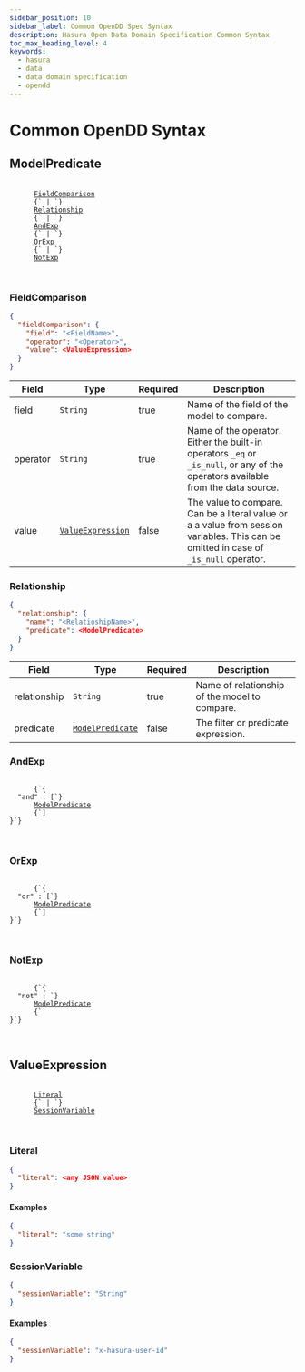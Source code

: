 ```yaml
---
sidebar_position: 10
sidebar_label: Common OpenDD Spec Syntax
description: Hasura Open Data Domain Specification Common Syntax
toc_max_heading_level: 4
keywords:
  - hasura
  - data
  - data domain specification
  - opendd
---
```


# Common OpenDD Syntax

## ModelPredicate

<div>
  <pre>
    <code>
      <a href="#fieldcomparison">FieldComparison</a>
      {` | `}
      <a href="#relationship">Relationship</a>
      {` | `}
      <a href="#andexp">AndExp</a>
      {` | `}
      <a href="#orexp">OrExp</a>
      {` | `}
      <a href="#notexp">NotExp</a>
    </code>
  </pre>
</div>

### FieldComparison

```json
{
  "fieldComparison": {
    "field": "<FieldName>",
    "operator": "<Operator>",
    "value": <ValueExpression>
  }
}
```

| Field    | Type                                  | Required | Description                                                                                                                           |
| -------- | ------------------------------------- | -------- | ------------------------------------------------------------------------------------------------------------------------------------- |
| field    | `String`                              | true     | Name of the field of the model to compare.                                                                                            |
| operator | `String`                              | true     | Name of the operator. Either the built-in operators `_eq` or `_is_null`, or any of the operators available from the data source.      |
| value    | [`ValueExpression`](#valueexpression) | false    | The value to compare. Can be a literal value or a a value from session variables. This can be omitted in case of `_is_null` operator. |

### Relationship

```json
{
  "relationship": {
    "name": "<RelatioshipName>",
    "predicate": <ModelPredicate>
  }
}
```

| Field        | Type                                | Required | Description                                   |
| ------------ | ----------------------------------- | -------- | --------------------------------------------- |
| relationship | `String`                            | true     | Name of relationship of the model to compare. |
| predicate    | [`ModelPredicate`](#modelpredicate) | false    | The filter or predicate expression.           |

### AndExp

<div>
  <pre>
    <code>
      {`{
  "and" : [`}
      <a href="#modelpredicate">ModelPredicate</a>
      {`]
}`}
    </code>
  </pre>
</div>

### OrExp

<div>
  <pre>
    <code>
      {`{
  "or" : [`}
      <a href="#modelpredicate">ModelPredicate</a>
      {`]
}`}
    </code>
  </pre>
</div>

### NotExp

<div>
  <pre>
    <code>
      {`{
  "not" : `}
      <a href="#modelpredicate">ModelPredicate</a>
      {`
}`}
    </code>
  </pre>
</div>

## ValueExpression

<div>
  <pre>
    <code>
      <a href="#literal">Literal</a>
      {` | `}
      <a href="#sessionvariable">SessionVariable</a>
    </code>
  </pre>
</div>

### Literal

```json
{
  "literal": <any JSON value>
}
```

#### Examples

```json
{
  "literal": "some string"
}
```

### SessionVariable

```json
{
  "sessionVariable": "String"
}
```

#### Examples

```json
{
  "sessionVariable": "x-hasura-user-id"
}
```

